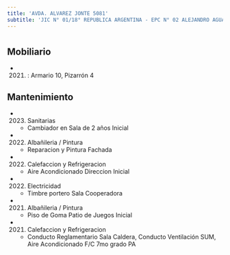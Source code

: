 ```yaml
---
title: 'AVDA. ALVAREZ JONTE 5081'
subtitle: 'JIC N° 01/18° REPUBLICA ARGENTINA - EPC N° 02 ALEJANDRO AGUADO'
---
```


#


## Mobiliario

*  (2021) : Armario 10, Pizarrón 4 





## Mantenimiento

*  (2023) Sanitarias 
    + Cambiador en Sala de 2 años Inicial

*  (2022) Albañileria / Pintura 
    + Reparacion y Pintura Fachada

*  (2022) Calefaccion y Refrigeracion 
    + Aire Acondicionado Direccion Inicial

*  (2022) Electricidad 
    + Timbre portero Sala Cooperadora

*  (2021) Albañileria / Pintura 
    + Piso de Goma Patio de Juegos Inicial

*  (2021) Calefaccion y Refrigeracion 
    + Conducto Reglamentario Sala Caldera, Conducto Ventilación SUM, Aire Acondicionado F/C  7mo grado PA



